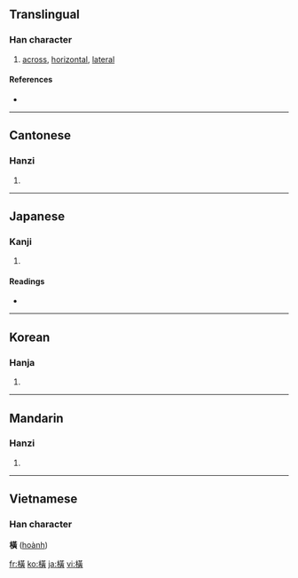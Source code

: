 {{see|横}}
==Translingual==

===Han character===
{{Han char|rn=75|rad=木|as=12|sn=16|four=4498<sub>6</sub>|canj=木廿一金 (DTMC), X木廿一金 (XDTMC)}}

# [[across]], [[horizontal]], [[lateral]]

====References====
* {{Han ref|kx=0555.100|dkj=15594|dj=0944.030|hdz=21288.041|uh=6A6B|ud=27243|bh=BEEE|bd=48878}}

----

==Cantonese==

===Hanzi===
{{yue-hanzi|jyut=|y=waang4, waang6}}

# {{defn|Cantonese}}

----

==Japanese==

===Kanji===
{{ja-kanji|grade=|rs=木12}}

# {{defn|Japanese}}

====Readings====
* {{ja-readings|on=[[おう]] (ō), [[こう]] (kō)|kun=[[よこ]] (yoko), [[よこたわる]] (yokotawaru), [[よこたえる]] (yokotaeru)}}

----

==Korean==

===Hanja===
{{ko-hanja|hangeul=횡|eumhun=|rv=hoeng|mr=hoeng|y=hoyng}}

# {{defn|Korean}}

----

==Mandarin==

===Hanzi===
{{cmn-hanzi|sim=横|pin=[[héng]] ([[heng2]])|wg=heng<sup>2</sup>}}

# {{defn|Mandarin}}

----

==Vietnamese==
===Han character===
'''橫''' ([[hoành]])

[[fr:橫]]
[[ko:橫]]
[[ja:橫]]
[[vi:橫]]